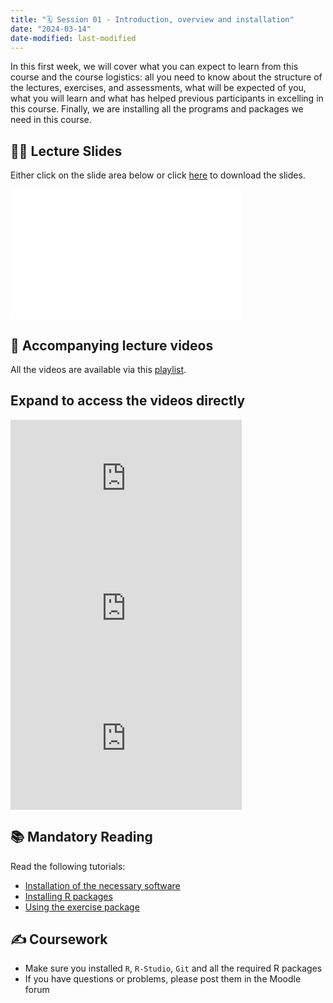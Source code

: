 ```yaml
---
title: "🗓️ Session 01 - Introduction, overview and installation"
date: "2024-03-14"
date-modified: last-modified
---
```


In this first week, we will cover what you can expect to learn from this course 
and the course logistics: all you need to know about the structure of the 
lectures, exercises, and assessments, what will be expected of you, what you
will learn and what has helped previous participants in excelling in this 
course. Finally, we are installing all the programs and packages we need in
this course.

## 👨‍🏫 Lecture Slides 

Either click on the slide area below or click 
[here](/2024Spring/material/slides/T1-Introduction.pdf) to download the slides.


```{=html}
<div class="embed-container">
  <iframe 
  width="370" height="208"
  src="/2024Spring/material/slides/T1-Introduction.pdf" 
  style="border: 0.5px" 
  ></iframe>
</div>
```

## 🎥 Accompanying lecture videos 

All the videos are available via this [playlist](https://www.youtube.com/playlist?list=PLZDawQMrG1RImURlbldAF773MDRqeARNu).

::: {.callout-note collapse="true"}
## Expand to access the videos directly

```{=html}
<div class="embed-container">
<iframe width="370" height="208" src="https://www.youtube.com/embed/szeZPKiK7LM?si=-UW5AP58W3I1-Ig6" title="YouTube video player" frameborder="0" allow="accelerometer; autoplay; clipboard-write; encrypted-media; gyroscope; picture-in-picture; web-share" allowfullscreen></iframe>
</div>
```

```{=html}
<div class="embed-container">
<iframe width="370" height="208" src="https://www.youtube.com/embed/3sJoV_7DGDw?si=GaOWRYmo1K6obIph" title="YouTube video player" frameborder="0" allow="accelerometer; autoplay; clipboard-write; encrypted-media; gyroscope; picture-in-picture; web-share" allowfullscreen></iframe>
</div>
```

```{=html}
<div class="embed-container">
<iframe width="370" height="208" src="https://www.youtube.com/embed/AKGUGQt2dvo?si=kXRPe6lXWNNq4gB9" title="YouTube video player" frameborder="0" allow="accelerometer; autoplay; clipboard-write; encrypted-media; gyroscope; picture-in-picture; web-share" allowfullscreen></iframe>
```
:::

## 📚 Mandatory Reading

Read the following tutorials:

- [Installation of the necessary software](/2024Spring/tutorials/installation/index.qmd)
- [Installing R packages](/2024Spring/tutorials/installing-packages/index.qmd)
- [Using the exercise package](/2024Spring/tutorials/using-exercises/index.qmd)

## ✍️ Coursework

- Make sure you installed `R`, `R-Studio`, `Git` and all the required R packages
- If you have questions or problems, please post them in the Moodle forum
